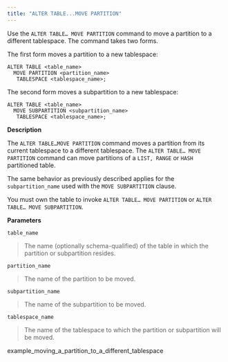 ```yaml
---
title: "ALTER TABLE...MOVE PARTITION"
---
```


Use the `ALTER TABLE… MOVE PARTITION` command to move a partition to a different tablespace. The command takes two forms.

The first form moves a partition to a new tablespace:

``` text
ALTER TABLE <table_name>
  MOVE PARTITION <partition_name>
   TABLESPACE <tablespace_name>;
```

The second form moves a subpartition to a new tablespace:

``` text
ALTER TABLE <table_name>
  MOVE SUBPARTITION <subpartition_name>
   TABLESPACE <tablespace_name>;
```

**Description**

The `ALTER TABLE…MOVE PARTITION` command moves a partition from its current tablespace to a different tablespace. The `ALTER TABLE… MOVE PARTITION` command can move partitions of a `LIST, RANGE` or `HASH` partitioned table.

The same behavior as previously described applies for the `subpartition_name` used with the `MOVE SUBPARTITION` clause.

You must own the table to invoke `ALTER TABLE… MOVE PARTITION` or `ALTER TABLE… MOVE SUBPARTITION`.

**Parameters**

`table_name`

> The name (optionally schema-qualified) of the table in which the partition or subpartition resides.

`partition_name`

> The name of the partition to be moved.

`subpartition_name`

> The name of the subpartition to be moved.

`tablespace_name`

> The name of the tablespace to which the partition or subpartition will be moved.

<div class="toctree" data-maxdepth="3">

example_moving_a_partition_to_a_different_tablespace

</div>
